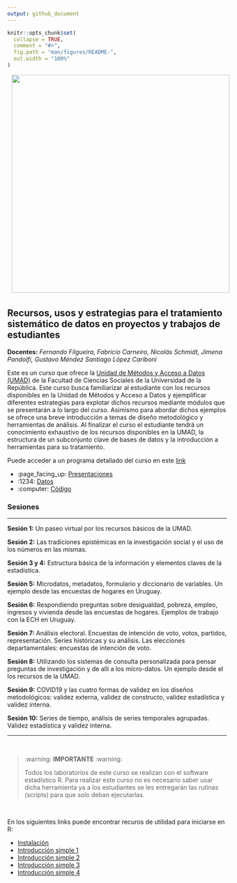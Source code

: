 ---
output: github_document
---

<!-- README.md is generated from README.Rmd. Please edit that file -->

```{r, include = FALSE}
knitr::opts_chunk$set(
  collapse = TRUE,
  comment = "#>",
  fig.path = "man/figures/README-",
  out.width = "100%"
)
```



<!-- badges: start -->
<!-- badges: end -->

<img src="fig/init.png" style="margin-left:10px;margin-bottom:5px;" width="500" align="rigth">

## Recursos, usos y estrategias para el tratamiento sistemático de datos en proyectos y trabajos de estudiantes 

__Docentes:__ _Fernando Filgueira, Fabricio Carneiro, Nicolás Schmidt, Jimena Pandolfi, Gustavo Méndez Santiago López Cariboni_


Este es un curso que ofrece la [Unidad de Métodos y Acceso a Datos (UMAD)](https://umad.cienciassociales.edu.uy/) de la Facultad de Ciencias Sociales de la Universidad de la República. Este curso busca familiarizar al estudiante con los recursos disponibles en la Unidad de Métodos y Acceso a Datos y ejemplificar diferentes estrategias para explotar dichos recursos mediante módulos que se presentarán a lo largo del curso. Asimismo para abordar dichos ejemplos se ofrece una breve introducción a temas de diseño metodológico y herramientas de análisis. Al finalizar el curso el estudiante tendrá un conocimiento exhaustivo de los recursos disponibles en la UMAD, la estructura de un subconjunto clave de bases de datos y la introducción a herramientas para su tratamiento.  

Puede acceder a un programa detallado del curso en este [link](https://github.com/UMAD-FCS/Curso-UMAD/tree/master/Insumos/Programa)

* :page_facing_up: [Presentaciones](https://github.com/UMAD-FCS/Curso-UMAD/tree/master/Insumos/Presentaciones)     
* :1234: [Datos](https://github.com/UMAD-FCS/Curso-UMAD/tree/master/Insumos/Datos)        
* :computer: [Código](https://github.com/UMAD-FCS/Curso-UMAD/tree/master/Insumos/Codigo)



### Sesiones

-------

**Sesión 1:** Un paseo virtual por los recursos básicos de la UMAD.

**Sesión 2:** Las tradiciones epistémicas en la investigación social y el uso de los números en las mismas.

**Sesión 3 y 4:** Estructura básica de la información y elementos claves de la estadística.

**Sesión 5:** Microdatos, metadatos, formulario y diccionario de variables. Un ejemplo desde las encuestas de hogares en Uruguay.

**Sesión 6:** Respondiendo preguntas sobre desigualdad, pobreza, empleo, ingresos y vivienda desde las encuestas de hogares. Ejemplos de trabajo con la ECH en Uruguay.

**Sesión 7:** Análisis electoral. Encuestas de intención de voto, votos, partidos, representación. Series históricas y su análisis. Las elecciones departamentales: encuestas de intención de voto.

 **Sesión 8:** Utilizando los sistemas de consulta personalizada para pensar preguntas de investigación y de allí a los micro-datos. Un ejemplo desde el los recursos de la UMAD.

**Sesión 9:** COVID19 y las cuatro formas de validez en los diseños metodológicos: validez externa, validez de constructo, validez estadística y validez interna.

**Sesión 10:** Series de tiempo, análisis de  series temporales agrupadas. Validez estadística y validez interna.

---

<br />

> :warning: **IMPORTANTE** :warning:
>
> Todos los laboratorios de este curso se realizan con el software estadístico R. Para realizar este curso no es necesario saber usar dicha herramienta ya a los estudiantes se les entregarán las rutinas (scripts) para que solo deban ejecutarlas.

<br />

En los siguientes links puede encontrar recuros de utilidad para iniciarse en R:

* [Instalación]()
* [Introducción simple 1 ]()
* [Introducción simple 2 ]()
* [Introducción simple 3 ]()
* [Introducción simple 4 ]()







